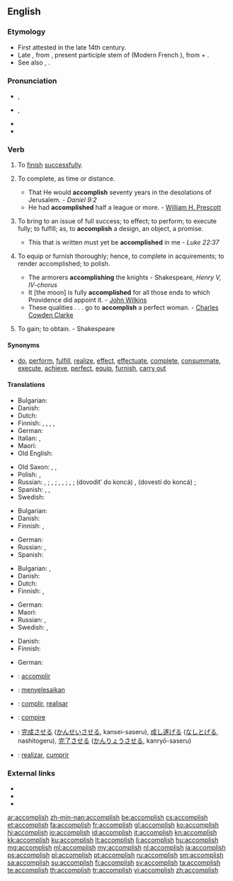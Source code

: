 ==English==
{{Webster 1913}}

===Etymology===
* First attested in the late 14th century.
* Late {{etyl|enm}} {{term|acomplissen|lang=ang}}, from {{etyl|fro}} {{term||acompliss-}}, present participle stem of {{term|acomplir|lang=fro}} (Modern French {{term|accomplir|lang=fr}}), from {{etyl|la}} {{term|ad|lang=la}} + {{term|complere||to fill up, to complete|lang=la}}.
* See also {{term|complete}}, {{term|finish}}.

===Pronunciation===
* {{a|UK}} {{IPA|/əˈkəm.plɪʃ/}}, {{X-SAMPA|/@"k@m.plIS/}}
* {{a|US}} {{IPA|/ə.ˈkɒm.plɪʃ/}}, {{X-SAMPA|/@"kOm.pliS/}}
* {{audio|En-us-accomplish.ogg|Audio (US)}}
* {{hyphenation|a|ccom|plish}}

===Verb===
{{en-verb|accomplishes|accomplishing|accomplished}}

# {{transitive}} To [[finish]] [[successful]]ly.
# {{transitive}} To complete, as time or distance.
#* That He would '''accomplish''' seventy years in the desolations of Jerusalem. - ''Daniel 9:2''
#* He had '''accomplished''' half a league or more. - [[w:William H. Prescott|William H. Prescott]]
# {{transitive}} To bring to an issue of full success; to effect; to perform; to execute fully; to fulfill; as, to '''accomplish''' a design, an object, a promise.
#* This that is written must yet be '''accomplished''' in me - ''Luke 22:37''
# {{context|transitive|archaic}} To equip or furnish thoroughly; hence, to complete in acquirements; to render accomplished; to polish.
#* The armorers '''accomplishing''' the knights - Shakespeare, ''Henry V, IV-chorus''
#* It [the moon] is fully '''accomplished''' for all those ends to which Providence did appoint it. - [[w:John Wilkins|John Wilkins]]
#* These qualities . . . go to '''accomplish''' a perfect woman. - [[w:Charles Cowden Clarke|Charles Cowden Clarke]]
# {{context|transitive|obsolete}} To gain; to obtain. - Shakespeare

====Synonyms====
* [[do]], [[perform]], [[fulfill]], [[realize]], [[effect]], [[effectuate]], [[complete]], [[consummate]], [[execute]], [[achieve]], [[perfect]], [[equip]], [[furnish]], [[carry out]]

====Translations====
{{trans-top|to finish successfully}}
* Bulgarian: {{t+|bg|осъществявам}}
* Danish: {{t-|da|fuldende}}
* Dutch: {{t+|nl|volbrengen}}
* Finnish: {{t+|fi|suorittaa}}, {{t+|fi|toteuttaa}}, {{t+|fi|saada}} {{t-|fi|tehty|alt=tehdyksi}}, {{t+|fi|saattaa}} {{t-|fi|päätökseen}}, {{t+|fi|saada}} {{t-|fi|aikaan}}
* German: {{t-|de|vollenden}}
* Italian: {{t+|it|compiere}}, {{t+|it|realizzare}}
* Maori: {{t-|mi|whakatutuki}}
* Old English: {{t-|ang|fremman}}
{{trans-mid}}
* Old Saxon: {{tø|osx|fremmian}}, {{tø|osx|frummian}}, {{tø|osx|gifrummian}}
* Polish: {{t+|pl|dokonywać}}, {{t+|pl|dokonać}}
* Russian: {{t+|ru|совершать|tr=soveršátʹ}} {{impf}}, {{t+|ru|совершить|tr=soveršítʹ}} {{impf}}; {{t+|ru|выполнять|tr=vypolnjátʹ}} {{impf}}, {{t+|ru|выполнить|tr=výpolnitʹ}} {{pf.}}; {{t+|ru|достигать|tr=dostigátʹ}} {{impf}}, {{t+|ru|достигнуть|tr=dostígnutʹ}} {{pf.}}, {{t+|ru|достичь|tr=dostíčʹ}} {{impf}}; {{t+|ru|завершать|tr=zaveršátʹ}} {{impf}}, {{t+|ru|завершить|tr=zaveršítʹ}} {{pf.}}; {{l/ru|доводить}} {{l/ru|до}} {{l/ru|конец|конца}} (dovodítʹ do koncá)  {{impf}}, {{l/ru|довести}} {{l/ru|до}} {{l/ru|конец|конца}} (dovestí do koncá)  {{pf.}};
* Spanish: {{t+|es|efectuar}}, {{t+|es|realizar}}, {{t+|es|lograr}}
* Swedish: {{t+|sv|fullborda}}
{{trans-bottom}}

{{trans-top|to complete, as time or distance}}
* Bulgarian: {{t+|bg|завършвам}}
* Danish: {{t-|da|fuldende}}
* Finnish: {{t+|fi|suorittaa}}, {{t+|fi|saavuttaa}}
{{trans-mid}}
* German: {{t-|de|vollenden}}
* Russian: {{t+|ru|завершать|tr=zaveršátʹ}} {{impf}}, {{t+|ru|завершить|tr=zaveršítʹ}} {{pf.}}
* Spanish: {{t+|es|completar}}
{{trans-bottom}}

{{trans-top|to bring to an issue of full success; to effect; to perform}}
* Bulgarian: {{t+|bg|извършвам}},  {{t+|bg|осъществявам}}
* Danish: {{t-|da|fuldende}}
* Dutch: {{t+|nl|volbrengen}}
* Finnish: {{t+|fi|suorittaa}}, {{t+|fi|saavuttaa}}
{{trans-mid}}
* German: {{t-|de|vollenden}}
* Maori: {{t-|mi|whakatutuki}}
* Russian: {{t+|ru|осуществлять|tr=osuščestvljátʹ}} {{impf}}, {{t+|ru|осуществить|tr=osuščestvítʹ}} {{pf.}}
* Swedish: {{t+|sv|åstadkomma}}, {{t+|sv|uträtta}}
{{trans-bottom}}

{{trans-top|to equip or furnish thoroughly}}
* Danish: {{t-|da|fuldende}}
* Finnish: {{t+|fi|varustaa}}
{{trans-mid}}
* German: {{t-|de|vollenden}}
{{trans-bottom}}

{{trans-top|(obsolete) to gain; to obtain}}
{{trans-mid}}
{{trans-bottom}}

{{checktrans-top}}
* {{ttbc|fr}}: [[accomplir]]
* {{ttbc|id}}: [[selesai|menyelesaikan]]
* {{ttbc|ia}}: [[complir]], [[realisar]]
* {{ttbc|it}}: [[compire]]
* {{ttbc|ja}}: [[完成]]させる ([[かんせい]]させる, kansei-saseru), [[成し遂げる]] ([[なしとげる]], nashitogeru), [[完了]]させる ([[かんりょう]]させる, kanryō-saseru)
* {{ttbc|pt}}: [[realizar]], [[cumprir]]
{{trans-bottom}}

===External links===
* {{R:OneLook}}
* {{R:Webster 1913}}
* {{R:Century 1911}}

[[ar:accomplish]]
[[zh-min-nan:accomplish]]
[[be:accomplish]]
[[cs:accomplish]]
[[et:accomplish]]
[[fa:accomplish]]
[[fr:accomplish]]
[[gl:accomplish]]
[[ko:accomplish]]
[[hi:accomplish]]
[[io:accomplish]]
[[id:accomplish]]
[[it:accomplish]]
[[kn:accomplish]]
[[kk:accomplish]]
[[ku:accomplish]]
[[lt:accomplish]]
[[li:accomplish]]
[[hu:accomplish]]
[[mg:accomplish]]
[[ml:accomplish]]
[[my:accomplish]]
[[nl:accomplish]]
[[ja:accomplish]]
[[ps:accomplish]]
[[pl:accomplish]]
[[pt:accomplish]]
[[ru:accomplish]]
[[sm:accomplish]]
[[sa:accomplish]]
[[su:accomplish]]
[[fi:accomplish]]
[[sv:accomplish]]
[[ta:accomplish]]
[[te:accomplish]]
[[th:accomplish]]
[[tr:accomplish]]
[[vi:accomplish]]
[[zh:accomplish]]